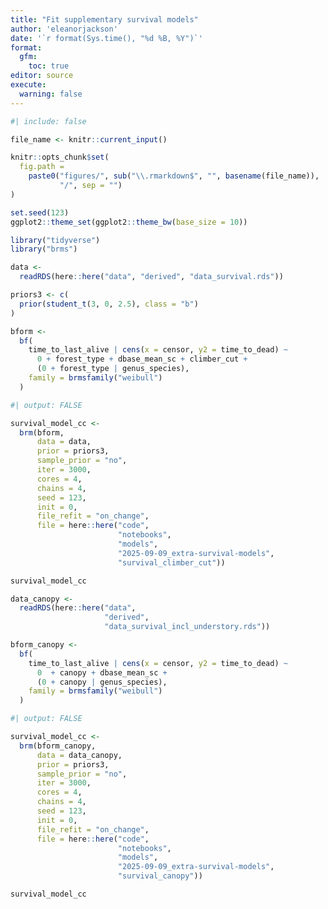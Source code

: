```yaml
---
title: "Fit supplementary survival models"
author: 'eleanorjackson'
date: '`r format(Sys.time(), "%d %B, %Y")`' 
format: 
  gfm:
    toc: true
editor: source
execute:
  warning: false
---
```


```r
#| include: false

file_name <- knitr::current_input()

knitr::opts_chunk$set(
  fig.path =
    paste0("figures/", sub("\\.rmarkdown$", "", basename(file_name)), 
           "/", sep = "")
)

set.seed(123)
ggplot2::theme_set(ggplot2::theme_bw(base_size = 10))
```

```r
library("tidyverse")
library("brms")
```

```r
data <-
  readRDS(here::here("data", "derived", "data_survival.rds"))
```

```r
priors3 <- c(
  prior(student_t(3, 0, 2.5), class = "b")
)
```

```r
bform <-
  bf(
    time_to_last_alive | cens(x = censor, y2 = time_to_dead) ~
      0 + forest_type + dbase_mean_sc + climber_cut +
      (0 + forest_type | genus_species),
    family = brmsfamily("weibull")
  )
```

```r
#| output: FALSE

survival_model_cc <-
  brm(bform,
      data = data,
      prior = priors3,
      sample_prior = "no",
      iter = 3000,
      cores = 4,
      chains = 4,
      seed = 123,
      init = 0,
      file_refit = "on_change",
      file = here::here("code",
                        "notebooks",
                        "models",
                        "2025-09-09_extra-survival-models",
                        "survival_climber_cut"))
```

```r
survival_model_cc
```

```r
data_canopy <-
  readRDS(here::here("data", 
                     "derived", 
                     "data_survival_incl_understory.rds")) 
```

```r
bform_canopy <-
  bf(
    time_to_last_alive | cens(x = censor, y2 = time_to_dead) ~
      0  + canopy + dbase_mean_sc + 
      (0 + canopy | genus_species),
    family = brmsfamily("weibull")
  )
```

```r
#| output: FALSE

survival_model_cc <-
  brm(bform_canopy,
      data = data_canopy,
      prior = priors3,
      sample_prior = "no",
      iter = 3000,
      cores = 4,
      chains = 4,
      seed = 123,
      init = 0,
      file_refit = "on_change",
      file = here::here("code",
                        "notebooks",
                        "models",
                        "2025-09-09_extra-survival-models",
                        "survival_canopy"))
```


```r
survival_model_cc
```


